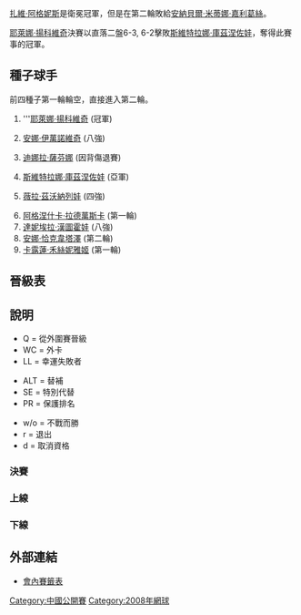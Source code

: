{{noteTA|G1=Tennis}}

{{main|2008年中國網球公開賽}}

[[扎維·阿格妮斯|扎維·阿格妮斯]]是衛冕冠軍，但是在第二輪敗給[[安納貝爾·米蒂娜·嘉利葛絲|安納貝爾·米蒂娜·嘉利葛絲]]。

[[耶萊娜·揚科維奇|耶萊娜·揚科維奇]]決賽以直落二盤6-3, 6-2擊敗[[斯維特拉娜·庫茲涅佐娃|斯維特拉娜·庫茲涅佐娃]]，奪得此賽事的冠軍。

==種子球手==
前四種子第一輪輪空，直接進入第二輪。
{{col-begin}}
{{col-2}}
# {{flagicon|SRB}} '''[[耶萊娜·揚科維奇|耶萊娜·揚科維奇]]  (冠軍)
# {{flagicon|SRB}} [[安娜·伊萬諾維奇|安娜·伊萬諾維奇]] (八強) 
# {{flagicon|RUS}} [[迪娜拉·薩芬娜|迪娜拉·薩芬娜]] (因背傷退賽)
# {{flagicon|RUS}} [[斯維特拉娜·庫茲涅佐娃|斯維特拉娜·庫茲涅佐娃]] (亞軍)
# {{flagicon|RUS}} [[薇拉·茲沃納列娃|薇拉·茲沃納列娃]]  (四強)
{{col-2}}
<ol start="6">
<li> {{flagicon|POL}} [[阿格涅什卡·拉德萬斯卡|阿格涅什卡·拉德萬斯卡]] (第一輪)
<li> {{flagicon|SVK}} [[達妮埃拉·漢圖霍娃|達妮埃拉·漢圖霍娃]]  (八強) 
<li> {{flagicon|RUS}} [[安娜·恰克韋塔澤|安娜·恰克韋塔澤]] (第二輪)
<li> {{flagicon|DEN}} [[卡露蓮·禾絲妮雅姬|卡露蓮·禾絲妮雅姬]] (第一輪) 
</ol>
{{col-end}}

==晉級表==
== 說明 ==
{{col-begin}}
{{col-3}}
* Q = 從外圍賽晉級
* WC = 外卡
* LL = 幸運失敗者
{{col-3}}
* ALT = 替補
* SE = 特別代替
* PR = 保護排名
{{col-3}}
* w/o = 不戰而勝
* r = 退出
* d = 取消資格
{{col-end}}
===決賽===
{{4TeamBracket-Tennis3
| RD1=四強
| RD2=決賽

| team-width=175

| RD1-seed1=1
| RD1-team1={{flagicon|SRB}}''' [[耶萊娜·揚科維奇|揚科維奇]] 
| RD1-score1-1='''6
| RD1-score1-2=2
| RD1-score1-3='''6
| RD1-seed2=5
| RD1-team2={{flagicon|RUS}} [[薇拉·茲沃納列娃|茲沃納列娃]]
| RD1-score2-1=4
| RD1-score2-2='''6
| RD1-score2-3=4

| RD1-seed3=4
| RD1-team3={{flagicon|RUS}}''' [[斯維特拉娜·庫茲涅佐娃|庫茲涅佐娃]]
| RD1-score3-1='''7
| RD1-score3-2='''7
| RD1-score3-3= 
| RD1-seed4= 
| RD1-team4={{flagicon|CHN}} [[鄭潔|鄭]]
| RD1-score4-1=6<sup>3</sup>
| RD1-score4-2=5
| RD1-score4-3= 

| RD2-seed1=1
| RD2-team1='''{{flagicon|SRB}} [[耶萊娜·揚科維奇|揚科維奇]]
| RD2-score1-1='''6
| RD2-score1-2='''6
| RD2-score1-3= 
| RD2-seed2=4
| RD2-team2={{flagicon|RUS}} [[斯維特拉娜·庫茲涅佐娃|庫茲涅佐娃]]
| RD2-score2-1=3
| RD2-score2-2=2
| RD2-score2-3= 
}}

===上線===
{{16TeamBracket-Compact-Tennis3-Byes
| RD1=第一輪
| RD2=第二輪
| RD3=八強
| RD4=四強

| RD1-seed03= 
| RD1-team03={{flagicon|FRA}} [[維吉妮·拉扎諾|拉扎諾]] 
| RD1-score03-1='''7
| RD1-score03-2=5
| RD1-score03-3=4
| RD1-seed04=Q
| RD1-team04={{flagicon|CAN}}''' [[雅歷珊查·禾絲妮雅克|禾絲妮雅克]] 
| RD1-score04-1=6<sup>3</sup>
| RD1-score04-2='''7
| RD1-score04-3='''6

| RD1-seed05= 
| RD1-team05='''{{flagicon|THA}} [[撻瑪茵·塔娜蘇甘|塔娜蘇甘]]''' 
| RD1-score05-1='''6
| RD1-score05-2='''7
| RD1-score05-3= 
| RD1-seed06= 
| RD1-team06={{flagicon|SLO}} [[卡塔琳娜·斯雷博特尼克|斯雷博特尼克]] 
| RD1-score06-1=4
| RD1-score06-2=5
| RD1-score06-3= 

| RD1-seed07= 
| RD1-team07={{flagicon|ARG}} [[姬絲拉·杜高|杜高]] 
| RD1-score07-1=3
| RD1-score07-2=1
| RD1-score07-3= 
| RD1-seed08=7
| RD1-team08={{flagicon|SVK}} '''[[達妮埃拉·漢圖霍娃|漢圖霍娃]] 
| RD1-score08-1='''6
| RD1-score08-2='''6
| RD1-score08-3= 
 
| RD1-seed11=WC
| RD1-team11={{flagicon|CHN}} [[李娜_(網球運動員)|李]] 
| RD1-score11-1=1
| RD1-score11-2=6<sup>4</sup>
| RD1-score11-3= 
| RD1-seed12= 
| RD1-team12={{flagicon|ITA}} '''[[弗蘭切斯卡·斯基亞沃內|斯基亞沃內]] 
| RD1-score12-1='''6
| RD1-score12-2='''7
| RD1-score12-3= 

| RD1-seed13= 
| RD1-team13='''{{flagicon|HUN}} [[扎維·阿格妮斯|阿格妮斯]]''' 
| RD1-score13-1='''6
| RD1-score13-2='''6
| RD1-score13-3= 
| RD1-seed14=Q
| RD1-team14={{flagicon|KAZ}} [[Yaroslava_Shvedova|Y Shvedova]] 
| RD1-score14-1=4
| RD1-score14-2=3
| RD1-score14-3= 

| RD1-seed15= 
| RD1-team15={{flagicon|ESP}} '''[[安納貝爾·米蒂娜·嘉利葛絲|米蒂娜·嘉利葛絲]] 
| RD1-score15-1='''7
| RD1-score15-2='''6
| RD1-score15-3= 
| RD1-seed16=9
| RD1-team16={{flagicon|DEN}} [[卡露蓮·禾絲妮雅姬|禾絲妮雅姬]] 
| RD1-score16-1=6<sup>3</sup>
| RD1-score16-2=4
| RD1-score16-3= 

| RD2-seed01=1
| RD2-team01='''{{flagicon|SRB}} [[耶萊娜·揚科維奇|揚科維奇]]''' 
| RD2-score01-1='''6
| RD2-score01-2='''7
| RD2-score01-3= 
| RD2-seed02=Q
| RD2-team02={{flagicon|CAN}} [[雅歷珊查·禾絲妮雅克|禾絲妮雅克]] 
| RD2-score02-1=3
| RD2-score02-2=5
| RD2-score02-3= 

| RD2-seed03= 
| RD2-team03={{flagicon|THA}} [[撻瑪茵·塔娜蘇甘|塔娜蘇甘]] 
| RD2-score03-1=1
| RD2-score03-2='''6
| RD2-score03-3=5
| RD2-seed04=7
| RD2-team04={{flagicon|SVK}} '''[[達妮埃拉·漢圖霍娃|漢圖霍娃]]
| RD2-score04-1='''6
| RD2-score04-2=0
| RD2-score04-3='''7

| RD2-seed05=5
| RD2-team05='''{{flagicon|RUS}} [[薇拉·茲沃納列娃|茲沃納列娃]]''' 
| RD2-score05-1='''7
| RD2-score05-2='''6
| RD2-score05-3= 
| RD2-seed06= 
| RD2-team06={{flagicon|ITA}} [[弗蘭切斯卡·斯基亞沃內|斯基亞沃內]] 
| RD2-score06-1=6<sup>5</sup>
| RD2-score06-2=2
| RD2-score06-3= 

| RD2-seed07= 
| RD2-team07={{flagicon|HUN}} [[扎維·阿格妮斯|阿格妮斯]] 
| RD2-score07-1=2
| RD2-score07-2=2
| RD2-score07-3= 
| RD2-seed08= 
| RD2-team08='''{{flagicon|ESP}} [[安納貝爾·米蒂娜·嘉利葛絲|米蒂娜·嘉利葛絲]]'''
| RD2-score08-1='''6
| RD2-score08-2='''6
| RD2-score08-3= 

| RD3-seed01=1
| RD3-team01= '''{{flagicon|SRB}} [[耶萊娜·揚科維奇|揚科維奇]]''' 
| RD3-score01-1='''7
| RD3-score01-2='''6
| RD3-score01-3= 
| RD3-seed02=7
| RD3-team02={{flagicon|SVK}} [[達妮埃拉·漢圖霍娃|漢圖霍娃]]
| RD3-score02-1=5
| RD3-score02-2=1
| RD3-score02-3= 

| RD3-seed03=5
| RD3-team03={{flagicon|RUS}} '''[[薇拉·茲沃納列娃|茲沃納列娃]] 
| RD3-score03-1='''6
| RD3-score03-2='''6
| RD3-score03-3= 
| RD3-seed04= 
| RD3-team04={{flagicon|ESP}} [[安納貝爾·米蒂娜·嘉利葛絲|米蒂娜·嘉利葛絲]]
| RD3-score04-1=0
| RD3-score04-2=1
| RD3-score04-3= 

| RD4-seed01=1
| RD4-team01={{flagicon|SRB}}''' [[耶萊娜·揚科維奇|揚科維奇]] 
| RD4-score01-1='''6
| RD4-score01-2=2
| RD4-score01-3='''6
| RD4-seed02=5
| RD4-team02={{flagicon|RUS}} [[薇拉·茲沃納列娃|茲沃納列娃]]
| RD4-score02-1=4
| RD4-score02-2='''6
| RD4-score02-3=4

}}

===下線===
{{16TeamBracket-Compact-Tennis3-Byes
| RD1=第一輪
| RD2=第二輪
| RD3=八強
| RD4=四強

| RD1-seed01=8
| RD1-team01={{flagicon|RUS}} '''[[安娜·恰克韋塔澤|恰克韋塔澤]] 
| RD1-score01-1='''6
| RD1-score01-2='''7
| RD1-score01-3= 
| RD1-seed02=LL
| RD1-team02={{flagicon|CZE}} [[Iveta_Benesova|I Benesova]] 
| RD1-score02-1=4
| RD1-score02-2=5
| RD1-score02-3= 

| RD1-seed03= 
| RD1-team03='''{{flagicon|SVK}} [[多米尼卡·齊布爾科娃|齊布爾科娃]]''' 
| RD1-score03-1=3
| RD1-score03-2='''6
| RD1-score03-3='''6
| RD1-seed04= 
| RD1-team04={{flagicon|FRA}} [[阿梅莉·毛瑞斯莫|毛瑞斯莫]] 
| RD1-score04-1='''6
| RD1-score04-2=4
| RD1-score04-3=3

| RD1-seed05=WC
| RD1-team05={{flagicon|CHN}} [[彭帥|彭]] 
| RD1-score05-1=5
| RD1-score05-2=4
| RD1-score05-3= 
| RD1-seed06=Q
| RD1-team06={{flagicon|RUS}} '''[[Alla_Kudryavtseva|A Kudryavtseva]] 
| RD1-score06-1='''7
| RD1-score06-2='''6
| RD1-score06-3= 

| RD1-seed09=6
| RD1-team09={{flagicon|POL}} [[阿格涅什卡·拉德萬斯卡|拉德萬斯卡]] 
| RD1-score09-1=2
| RD1-score09-2=3
| RD1-score09-3= 
| RD1-seed10= 
| RD1-team10={{flagicon|CHN}}''' [[鄭潔|鄭]] 
| RD1-score10-1='''6
| RD1-score10-2='''6
| RD1-score10-3= 

| RD1-seed11=WC
| RD1-team11={{flagicon|CHN}} [[晏紫|晏]] 
| RD1-score11-1=3
| RD1-score11-2=4
| RD1-score11-3= 
| RD1-seed12= 
| RD1-team12={{flagicon|JPN}} '''[[杉山愛|杉山]] 
| RD1-score12-1='''6
| RD1-score12-2='''6
| RD1-score12-3= 

| RD1-seed13=Q
| RD1-team13={{flagicon|CHN}} [[Zhang_Shuai_(tennis)|S Zhang]] 
| RD1-score13-1=1
| RD1-score13-2='''6
| RD1-score13-3=6<sup>7</sub></sup>
| RD1-seed14= 
| RD1-team14={{flagicon|FRA}} '''[[阿麗澤·科奈|科奈]] 
| RD1-score14-1='''6
| RD1-score14-2=3
| RD1-score14-3='''7
| RD2-seed01=8
| RD2-team01={{flagicon|RUS}} [[安娜·恰克韋塔澤|恰克韋塔澤]] 
| RD2-score01-1=3
| RD2-score01-2=2
| RD2-score01-3= 
| RD2-seed02= 
| RD2-team02={{flagicon|SVK}} '''[[多米尼卡·齊布爾科娃|齊布爾科娃]] 
| RD2-score02-1='''6
| RD2-score02-2='''6
| RD2-score02-3= 

| RD2-seed03=Q
| RD2-team03={{flagicon|RUS}} [[Alla_Kudryavtseva|A Kudryavtseva]] 
| RD2-score03-1=2
| RD2-score03-2=3
| RD2-score03-3= 
| RD2-seed04=4
| RD2-team04={{flagicon|RUS}} '''[[斯維特拉娜·庫茲涅佐娃|庫茲涅佐娃]] 
| RD2-score04-1='''6
| RD2-score04-2='''6
| RD2-score04-3= 

| RD2-seed05= 
| RD2-team05={{flagicon|CHN}} '''[[鄭潔|鄭]] 
| RD2-score05-1='''6
| RD2-score05-2='''6
| RD2-score05-3= 
| RD2-seed06= 
| RD2-team06={{flagicon|JPN}} [[杉山愛|杉山]]
| RD2-score06-1=1
| RD2-score06-2=2
| RD2-score06-3= 

| RD2-seed07= 
| RD2-team07={{flagicon|FRA}} [[阿麗澤·科奈|科奈]] 
| RD2-score07-1=1
| RD2-score07-2=6<sup>1</sup>
| RD2-score07-3= 
| RD2-seed08=2
| RD2-team08={{flagicon|SRB}}''' [[安娜·伊萬諾維奇|伊萬諾維奇]] 
| RD2-score08-1='''6
| RD2-score08-2='''7
| RD2-score08-3= 

| RD3-seed01= 
| RD3-team01={{flagicon|SVK}} [[多米尼卡·齊布爾科娃|齊布爾科娃]] 
| RD3-score01-1=2
| RD3-score01-2=4
| RD3-score01-3= 
| RD3-seed02=4
| RD3-team02={{flagicon|RUS}} '''[[斯維特拉娜·庫茲涅佐娃|庫茲涅佐娃]]
| RD3-score02-1='''6
| RD3-score02-2='''6
| RD3-score02-3= 

| RD3-seed03= 
| RD3-team03={{flagicon|CHN}} '''[[鄭潔|鄭]]
| RD3-score03-1='''7
| RD3-score03-2=2
| RD3-score03-3='''6
| RD3-seed04=2
| RD3-team04={{flagicon|SRB}} [[安娜·伊萬諾維奇|伊萬諾維奇]] 
| RD3-score04-1=6<sup>4</sup>
| RD3-score04-2='''6
| RD3-score04-3=4

| RD4-seed01=4
| RD4-team01='''{{flagicon|RUS}} [[斯維特拉娜·庫茲涅佐娃|庫茲涅佐娃]]
| RD4-score01-1='''7
| RD4-score01-2='''7
| RD4-score01-3= 
| RD4-seed02= 
| RD4-team02={{flagicon|CHN}} [[鄭潔|鄭]] 
| RD4-score02-1=6<sup>3</sup>
| RD4-score02-2=5
| RD4-score02-3= 
}}

==外部連結==
*[https://web.archive.org/web/20091007025548/http://www.sonyericssonwtatour.com/SEWTATour-Archive/Archive/Draws/2008/1020.pdf 會內賽籤表]

[[Category:中國公開賽|Category:中國公開賽]]
[[Category:2008年網球|Category:2008年網球]]